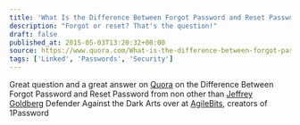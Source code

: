 ```yaml
---
title: 'What Is the Difference Between Forgot Password and Reset Password?'
description: "Forgot or reset? That's the question!"
draft: false
published_at: 2015-05-03T13:20:32+00:00
source: https://www.quora.com/What-is-the-difference-between-forgot-password-and-reset-password/answer/Jeffrey-Goldberg
tags: ['Linked', 'Passwords', 'Security']
---
```


Great question and a great answer on [Quora][1] on the Difference Between Forgot Password and Reset Password from non other than [Jeffrey Goldberg][2] Defender Against the Dark Arts over at [AgileBits][3], creators of 1Password

[1]: https://www.quora.com/What-is-the-difference-between-forgot-password-and-reset-password/answer/Jeffrey-Goldberg
[2]: https://twitter.com/jpgoldberg
[3]: https://agilebits.com/company

